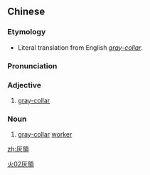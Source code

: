 {{also|灰领}}
==Chinese==
{{zh-forms|s=灰领}}

===Etymology===
* Literal translation from English ''[[gray-collar]]''.

===Pronunciation===
{{zh-pron
|m=huīlǐng
|c=fui1 leng5
|cat=a,n
}}

===Adjective===
{{zh-adj}}

# [[gray-collar]]

===Noun===
{{zh-noun|mw=個}}

# [[gray-collar]] [[worker]]

[[Category:Mandarin terms derived from English|火02灰領]]

[[zh:灰領]]